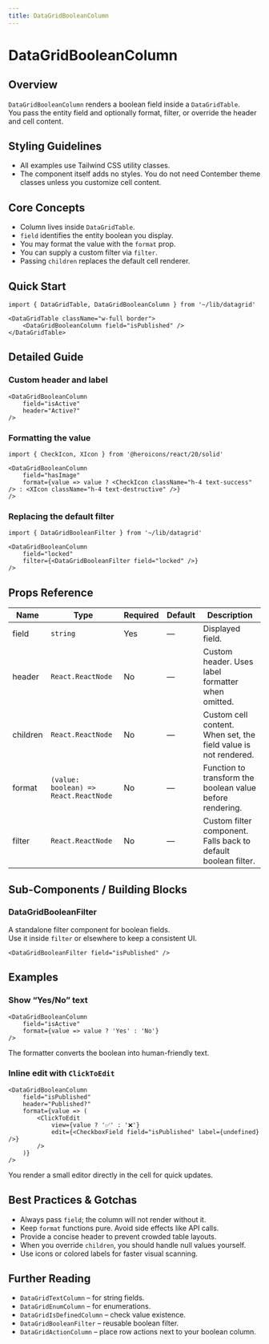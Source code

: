 ```yaml
---
title: DataGridBooleanColumn
---
```


<!-- Edited by human: false -->
<!-- Examples count: 13 -->
<!-- Source examples: 1 -->
<!-- Playground examples: 2 -->
<!-- External examples: 10 -->
<!-- Import examples: 7 -->

# DataGridBooleanColumn

## Overview
`DataGridBooleanColumn` renders a boolean field inside a `DataGridTable`.  
You pass the entity field and optionally format, filter, or override the header and cell content.

## Styling Guidelines
* All examples use Tailwind CSS utility classes.  
* The component itself adds no styles. You do not need Contember theme classes unless you customize cell content.

## Core Concepts
* Column lives inside `DataGridTable`.
* `field` identifies the entity boolean you display.
* You may format the value with the `format` prop.
* You can supply a custom filter via `filter`.
* Passing `children` replaces the default cell renderer.

## Quick Start
```tsx
import { DataGridTable, DataGridBooleanColumn } from '~/lib/datagrid'

<DataGridTable className="w-full border">
	<DataGridBooleanColumn field="isPublished" />
</DataGridTable>
```

## Detailed Guide
### Custom header and label
```tsx
<DataGridBooleanColumn
	field="isActive"
	header="Active?"
/>
```

### Formatting the value
```tsx
import { CheckIcon, XIcon } from '@heroicons/react/20/solid'

<DataGridBooleanColumn
	field="hasImage"
	format={value => value ? <CheckIcon className="h-4 text-success" /> : <XIcon className="h-4 text-destructive" />}
/>
```

### Replacing the default filter
```tsx
import { DataGridBooleanFilter } from '~/lib/datagrid'

<DataGridBooleanColumn
	field="locked"
	filter={<DataGridBooleanFilter field="locked" />}
/>
```

## Props Reference
| Name     | Type                                       | Required | Default | Description                                                         |
|----------|--------------------------------------------|----------|---------|---------------------------------------------------------------------|
| field    | `string`                                   | Yes      | —       | Displayed field.                                                    |
| header   | `React.ReactNode`                          | No       | —       | Custom header. Uses label formatter when omitted.                   |
| children | `React.ReactNode`                          | No       | —       | Custom cell content. When set, the field value is not rendered.     |
| format   | `(value: boolean) => React.ReactNode`      | No       | —       | Function to transform the boolean value before rendering.           |
| filter   | `React.ReactNode`                          | No       | —       | Custom filter component. Falls back to default boolean filter.      |

## Sub-Components / Building Blocks
### DataGridBooleanFilter
A standalone filter component for boolean fields.  
Use it inside `filter` or elsewhere to keep a consistent UI.

```tsx
<DataGridBooleanFilter field="isPublished" />
```

## Examples
### Show “Yes/No” text
```tsx
<DataGridBooleanColumn
	field="isActive"
	format={value => value ? 'Yes' : 'No'}
/>
```
The formatter converts the boolean into human-friendly text.

### Inline edit with `ClickToEdit`
```tsx
<DataGridBooleanColumn
	field="isPublished"
	header="Published?"
	format={value => (
		<ClickToEdit
			view={value ? '✅' : '❌'}
			edit={<CheckboxField field="isPublished" label={undefined} />}
		/>
	)}
/>
```
You render a small editor directly in the cell for quick updates.

## Best Practices & Gotchas
* Always pass `field`; the column will not render without it.
* Keep `format` functions pure. Avoid side effects like API calls.
* Provide a concise header to prevent crowded table layouts.
* When you override `children`, you should handle null values yourself.
* Use icons or colored labels for faster visual scanning.

## Further Reading
* `DataGridTextColumn` – for string fields.  
* `DataGridEnumColumn` – for enumerations.  
* `DataGridIsDefinedColumn` – check value existence.  
* `DataGridBooleanFilter` – reusable boolean filter.  
* `DataGridActionColumn` – place row actions next to your boolean column.

<!-- End of Generated Documentation -->